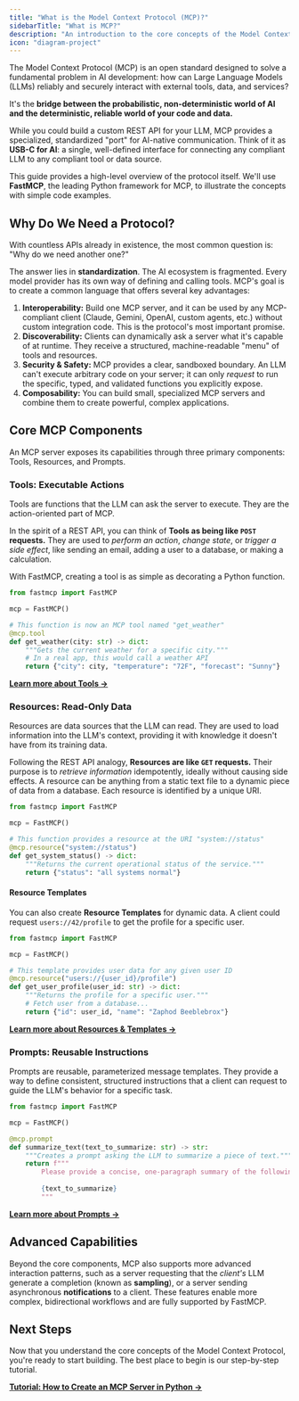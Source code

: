 ---
title: "What is the Model Context Protocol (MCP)?"
sidebarTitle: "What is MCP?"
description: "An introduction to the core concepts of the Model Context Protocol (MCP), explaining what it is, why it's useful, and how it works."
icon: "diagram-project"
---

The Model Context Protocol (MCP) is an open standard designed to solve a fundamental problem in AI development: how can Large Language Models (LLMs) reliably and securely interact with external tools, data, and services?

It's the **bridge between the probabilistic, non-deterministic world of AI and the deterministic, reliable world of your code and data.**

While you could build a custom REST API for your LLM, MCP provides a specialized, standardized "port" for AI-native communication. Think of it as **USB-C for AI**: a single, well-defined interface for connecting any compliant LLM to any compliant tool or data source.

This guide provides a high-level overview of the protocol itself. We'll use **FastMCP**, the leading Python framework for MCP, to illustrate the concepts with simple code examples.

## Why Do We Need a Protocol?

With countless APIs already in existence, the most common question is: "Why do we need another one?"

The answer lies in **standardization**. The AI ecosystem is fragmented. Every model provider has its own way of defining and calling tools. MCP's goal is to create a common language that offers several key advantages:

1.  **Interoperability:** Build one MCP server, and it can be used by any MCP-compliant client (Claude, Gemini, OpenAI, custom agents, etc.) without custom integration code. This is the protocol's most important promise.
2.  **Discoverability:** Clients can dynamically ask a server what it's capable of at runtime. They receive a structured, machine-readable "menu" of tools and resources.
3.  **Security & Safety:** MCP provides a clear, sandboxed boundary. An LLM can't execute arbitrary code on your server; it can only *request* to run the specific, typed, and validated functions you explicitly expose.
4.  **Composability:** You can build small, specialized MCP servers and combine them to create powerful, complex applications.

## Core MCP Components 

An MCP server exposes its capabilities through three primary components: Tools, Resources, and Prompts.

### Tools: Executable Actions

Tools are functions that the LLM can ask the server to execute. They are the action-oriented part of MCP.

In the spirit of a REST API, you can think of **Tools as being like `POST` requests.** They are used to *perform an action*, *change state*, or *trigger a side effect*, like sending an email, adding a user to a database, or making a calculation.

With FastMCP, creating a tool is as simple as decorating a Python function.

```python
from fastmcp import FastMCP

mcp = FastMCP()

# This function is now an MCP tool named "get_weather"
@mcp.tool
def get_weather(city: str) -> dict:
    """Gets the current weather for a specific city."""
    # In a real app, this would call a weather API
    return {"city": city, "temperature": "72F", "forecast": "Sunny"}
```

[**Learn more about Tools →**](/servers/tools)

### Resources: Read-Only Data

Resources are data sources that the LLM can read. They are used to load information into the LLM's context, providing it with knowledge it doesn't have from its training data.

Following the REST API analogy, **Resources are like `GET` requests.** Their purpose is to *retrieve information* idempotently, ideally without causing side effects. A resource can be anything from a static text file to a dynamic piece of data from a database. Each resource is identified by a unique URI.

```python
from fastmcp import FastMCP

mcp = FastMCP()

# This function provides a resource at the URI "system://status"
@mcp.resource("system://status")
def get_system_status() -> dict:
    """Returns the current operational status of the service."""
    return {"status": "all systems normal"}
```

#### Resource Templates

You can also create **Resource Templates** for dynamic data. A client could request `users://42/profile` to get the profile for a specific user.

```python
from fastmcp import FastMCP

mcp = FastMCP()

# This template provides user data for any given user ID
@mcp.resource("users://{user_id}/profile")
def get_user_profile(user_id: str) -> dict:
    """Returns the profile for a specific user."""
    # Fetch user from a database...
    return {"id": user_id, "name": "Zaphod Beeblebrox"}
```

[**Learn more about Resources & Templates →**](/servers/resources)

### Prompts: Reusable Instructions

Prompts are reusable, parameterized message templates. They provide a way to define consistent, structured instructions that a client can request to guide the LLM's behavior for a specific task.

```python
from fastmcp import FastMCP

mcp = FastMCP()

@mcp.prompt
def summarize_text(text_to_summarize: str) -> str:
    """Creates a prompt asking the LLM to summarize a piece of text."""
    return f"""
        Please provide a concise, one-paragraph summary of the following text:
        
        {text_to_summarize}
        """
```

[**Learn more about Prompts →**](/servers/prompts)

## Advanced Capabilities

Beyond the core components, MCP also supports more advanced interaction patterns, such as a server requesting that the *client's* LLM generate a completion (known as **sampling**), or a server sending asynchronous **notifications** to a client. These features enable more complex, bidirectional workflows and are fully supported by FastMCP.

## Next Steps

Now that you understand the core concepts of the Model Context Protocol, you're ready to start building. The best place to begin is our step-by-step tutorial.

[**Tutorial: How to Create an MCP Server in Python →**](/tutorials/create-mcp-server)

